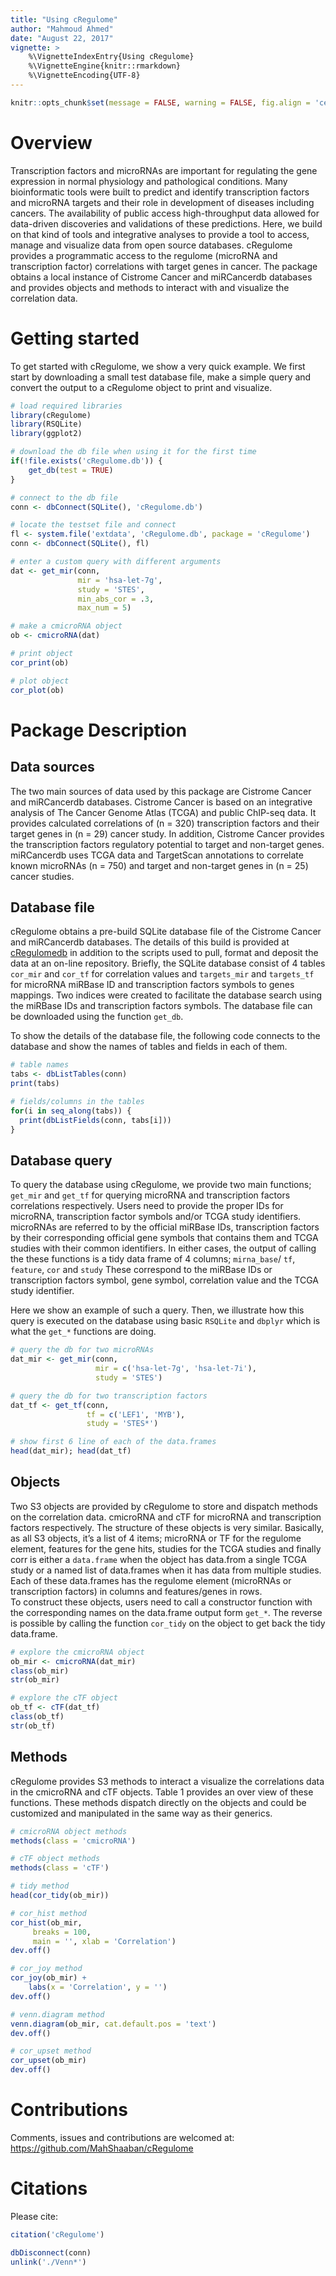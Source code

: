 ```yaml
---
title: "Using cRegulome"
author: "Mahmoud Ahmed"
date: "August 22, 2017"
vignette: >
    %\VignetteIndexEntry{Using cRegulome}
    %\VignetteEngine{knitr::rmarkdown}
    %\VignetteEncoding{UTF-8}
---
```


```r
knitr::opts_chunk$set(message = FALSE, warning = FALSE, fig.align = 'center')
```

# Overview  
Transcription factors and microRNAs are important for regulating the gene
expression in normal physiology and pathological conditions. Many
bioinformatic tools were built to predict and identify transcription
factors and microRNA targets and their role in development of diseases
including cancers. The availability of public access high-throughput data
allowed for data-driven discoveries and  validations of these predictions.
Here, we build on that kind of tools and integrative analyses to provide a
tool to access, manage and visualize data from open source databases.
cRegulome provides a programmatic access to the regulome (microRNA and
transcription factor) correlations with target genes in cancer. The package
obtains a local instance of Cistrome Cancer and miRCancerdb databases and
provides objects and methods to interact with and visualize the correlation
data.  

# Getting started  

To get started with cRegulome, we show a very quick example. We first start
by downloading a small test database file, make a simple query and convert
the output to a cRegulome object to print and visualize.  

```r
# load required libraries
library(cRegulome)
library(RSQLite)
library(ggplot2)
```

```r
# download the db file when using it for the first time
if(!file.exists('cRegulome.db')) {
    get_db(test = TRUE)
}

# connect to the db file
conn <- dbConnect(SQLite(), 'cRegulome.db')
```

```r
# locate the testset file and connect
fl <- system.file('extdata', 'cRegulome.db', package = 'cRegulome')
conn <- dbConnect(SQLite(), fl)
```

```r
# enter a custom query with different arguments
dat <- get_mir(conn,
               mir = 'hsa-let-7g',
               study = 'STES',
               min_abs_cor = .3,
               max_num = 5)

# make a cmicroRNA object   
ob <- cmicroRNA(dat)
```

```r
# print object
cor_print(ob)
```

```r
# plot object
cor_plot(ob)
```

# Package Description  

## Data sources  

The two main sources of data used by this package are Cistrome Cancer and
miRCancerdb databases. Cistrome Cancer is based on an integrative analysis of
The Cancer Genome Atlas (TCGA) and public ChIP-seq data. It provides
calculated correlations of (n = 320) transcription factors and their target
genes in (n = 29) cancer study. In addition, Cistrome Cancer provides the
transcription factors regulatory potential to target and non-target genes.
miRCancerdb uses TCGA data and TargetScan annotations to correlate known
microRNAs (n = 750) and target and non-target genes in (n = 25) cancer studies.
  
## Database file  

cRegulome obtains a pre-build SQLite database file of the Cistrome Cancer
and miRCancerdb databases. The details of this build is provided at
[cRegulomedb](https://github.com/MahShaaban/cRegulomedb) in addition to the 
scripts used to pull, format and deposit the data at an on-line repository.
Briefly, the SQLite database consist of 4 tables `cor_mir` and `cor_tf` for 
correlation values and `targets_mir` and `targets_tf` for microRNA miRBase 
ID and transcription factors symbols to genes mappings.  Two indices were 
created to facilitate the database search using the miRBase IDs and 
transcription factors symbols. The database file can be downloaded using the 
function `get_db`.  

To show the details of the database file, the following code connects to
the database and show the names of tables and fields in each of them.  

```r
# table names
tabs <- dbListTables(conn)
print(tabs)

# fields/columns in the tables
for(i in seq_along(tabs)) {
  print(dbListFields(conn, tabs[i]))
}
```

## Database query  

To query the database using cRegulome, we provide two main functions;
`get_mir` and `get_tf` for querying microRNA and transcription factors
correlations respectively. Users need to provide the proper IDs for
microRNA, transcription factor symbols and/or TCGA study identifiers.
microRNAs are referred to by the official miRBase IDs, transcription
factors by their corresponding official gene symbols that contains them 
and TCGA studies with their common identifiers. In either cases, the output of 
calling the these functions is a tidy data frame of 4 columns; `mirna_base`/ 
`tf`, `feature`, `cor` and `study` These correspond to the miRBase IDs or
transcription factors symbol, gene symbol, correlation value and the TCGA
study identifier.  

Here we show an example of such a query. Then, we illustrate how this query
is executed on the database using basic `RSQLite` and `dbplyr` which is what
the `get_*` functions are doing.  

```r
# query the db for two microRNAs
dat_mir <- get_mir(conn,
                   mir = c('hsa-let-7g', 'hsa-let-7i'),
                   study = 'STES')

# query the db for two transcription factors
dat_tf <- get_tf(conn,
                 tf = c('LEF1', 'MYB'),
                 study = 'STES*')

# show first 6 line of each of the data.frames
head(dat_mir); head(dat_tf)
```

## Objects  

Two S3 objects are provided by cRegulome to store and dispatch methods on
the correlation data. cmicroRNA and cTF for microRNA and transcription
factors respectively. The structure of these objects is very similar.
Basically, as all S3 objects, it’s a list of 4 items; microRNA or TF for
the regulome element, features for the gene hits, studies for the TCGA
studies and finally corr is either a `data.frame` when the object has 
data.from a single TCGA study or a named list of data.frames when it has data 
from multiple studies.  Each of these data.frames has the regulome element
(microRNAs or transcription factors) in columns and features/genes in rows.  
To construct these objects, users need to call a constructor function with
the corresponding names on the data.frame output form `get_*`. The reverse
is possible by calling the function `cor_tidy` on the object to get back the 
tidy data.frame.  

```r
# explore the cmicroRNA object
ob_mir <- cmicroRNA(dat_mir)
class(ob_mir)
str(ob_mir)
```

```r
# explore the cTF object
ob_tf <- cTF(dat_tf)
class(ob_tf)
str(ob_tf)
```

## Methods  

cRegulome provides S3 methods to interact a visualize the correlations data
in the cmicroRNA and cTF objects. Table 1 provides an over view of these
functions. These methods dispatch directly on the objects and could be
customized and manipulated in the same way as their generics.  

```r
# cmicroRNA object methods
methods(class = 'cmicroRNA')
```

```r
# cTF object methods
methods(class = 'cTF')
```

```r
# tidy method
head(cor_tidy(ob_mir))
```

```r
# cor_hist method
cor_hist(ob_mir,
     breaks = 100,
     main = '', xlab = 'Correlation')
dev.off()
```


```r
# cor_joy method
cor_joy(ob_mir) +
    labs(x = 'Correlation', y = '')
dev.off()
```

```r
# venn.diagram method
venn.diagram(ob_mir, cat.default.pos = 'text')
dev.off()
```

```r
# cor_upset method
cor_upset(ob_mir)
dev.off()
```

# Contributions  
Comments, issues and contributions are welcomed at:
[https://github.com/MahShaaban/cRegulome](https://github.com/MahShaaban/cRegulome)  

# Citations  
Please cite:  

```r
citation('cRegulome')
```

```r
dbDisconnect(conn)
unlink('./Venn*')
```

